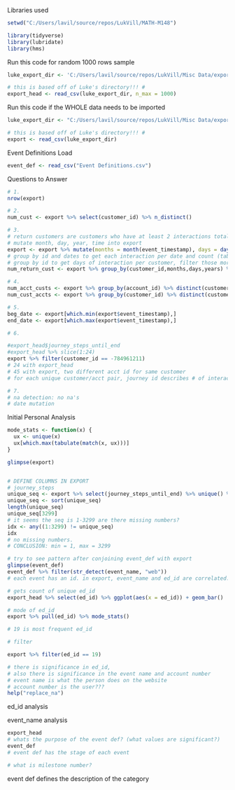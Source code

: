 Libraries used
```r

setwd("C:/Users/lavil/source/repos/LukVill/MATH-M148")

library(tidyverse)
library(lubridate)
library(hms)

```

Run this code for random 1000 rows sample
```r

luke_export_dir <- 'C:/Users/lavil/source/repos/LukVill/Misc Data/export.csv'

# this is based off of Luke's directory!!! #
export_head <- read_csv(luke_export_dir, n_max = 1000)

```

Run this code if the WHOLE data needs to be imported
```r

luke_export_dir <- "C:/Users/lavil/source/repos/LukVill/Misc Data/export.csv"

# this is based off of Luke's directory!!! #
export <- read_csv(luke_export_dir)

```

Event Definitions Load
```r

event_def <- read_csv("Event Definitions.csv")

```


Questions to Answer

```r

# 1. 
nrow(export)

# 2.
num_cust <- export %>% select(customer_id) %>% n_distinct()

# 3.
# return customers are customers who have at least 2 interactions total on different days
# mutate month, day, year, time into export
export <- export %>% mutate(months = month(event_timestamp), days = day(event_timestamp), years = year(event_timestamp), times = as_hms(event_timestamp))
# group by id and dates to get each interaction per date and count (table of all interactions per date per customer)
# group by id to get days of interaction per customer, filter those more than 1
num_return_cust <- export %>% group_by(customer_id,months,days,years) %>% count() %>% ungroup() %>% group_by(customer_id) %>% count() %>% filter(n > 1)

# 4.
num_acct_custs <- export %>% group_by(account_id) %>% distinct(customer_id) %>% count() %>% filter(n > 1) 
num_cust_accts <- export %>% group_by(customer_id) %>% distinct(customer_id) %>% count() %>% filter(n > 1)

# 5.
beg_date <- export[which.min(export$event_timestamp),]
end_date <- export[which.max(export$event_timestamp),]

# 6.

#export_head$journey_steps_until_end
#export_head %>% slice(1:24)
export %>% filter(customer_id == -784961211)
# 24 with export_head
# 45 with export, two different acct id for same customer
# for each unique customer/acct pair, journey id describes # of interactions for that pair

# 7. 
# na detection: no na's
# date mutation

```

Initial Personal Analysis
```r

mode_stats <- function(x) {
  ux <- unique(x)
  ux[which.max(tabulate(match(x, ux)))]
}

glimpse(export)


# DEFINE COLUMNS IN EXPORT
# journey_steps
unique_seq <- export %>% select(journey_steps_until_end) %>% unique() %>% pull(1)
unique_seq <- sort(unique_seq)
length(unique_seq)
unique_seq[3299]
# it seems the seq is 1-3299 are there missing numbers?
idx <- any((1:3299) != unique_seq)
idx
# no missing numbers. 
# CONCLUSION: min = 1, max = 3299

# try to see pattern after conjoining event_def with export
glimpse(event_def)
event_def %>% filter(str_detect(event_name, "web"))
# each event has an id. in export, event_name and ed_id are correlated.

# gets count of unique ed_id
export_head %>% select(ed_id) %>% ggplot(aes(x = ed_id)) + geom_bar()

# mode of ed_id
export %>% pull(ed_id) %>% mode_stats()

# 19 is most frequent ed_id

# filter

export %>% filter(ed_id == 19)

# there is significance in ed_id,
# also there is significance in the event name and account number
# event name is what the person does on the website
# account number is the user???
help("replace_na")
```

ed_id analysis


event_name analysis
```r
export_head
# whats the purpose of the event def? (what values are significant?)
event_def
# event def has the stage of each event

# what is milestone number?


```
event def defines the description of the category
